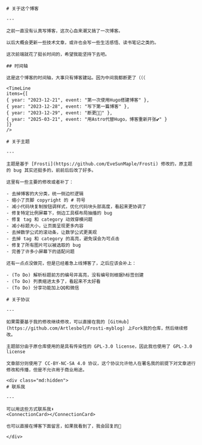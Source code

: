 
<BaseLayout title="About">
  <BaseCard title="About">

    # 关于这个博客

    ---

    之前一直没有认真写博客，这次心血来潮又搞了一次博客。

    以后大概会更新一些技术文章，或许也会写一些生活感悟、读书笔记之类的。

    这次前端就花了挺长时间的，希望我能坚持下去吧。

    ## 时间轴

    这是这个博客的时间轴，大事只有博客建站。因为中间我都断更了（（（

    <TimeLine
    items={[
    { year: "2023-12-21", event: "第一次使用Hugo搭建博客" },
    { year: "2023-12-28", event: "写下第一篇博客" },
    { year: "2023-12-29", event: "断更🥀🥀" },
    { year: "2025-03-21", event: "用Astro代替Hugo，博客重新开张💕" }
    ]}
    />

    # 关于主题

    ---

    主题是基于 [Frosti](https://github.com/EveSunMaple/Frosti) 修改的，原主题的 bug 其实还挺多的，前前后后改了好多。

    这里有一些主要的修改或者补丁：

    - 去掉博客的大分类，统一侧边栏逻辑
    - 缩小了页脚 copyright 的 # 符号
    - 减小代码块复制按钮调样式，优化代码块头部高度，看起来更协调了
    - 修复特定比例屏幕下，侧边工具框布局抽搐的 bug
    - 修复 tag 和 category 动效穿模问题
    - 减小标题大小，让页面呈现更多内容
    - 去掉数学公式的滚动条，让数学公式更美观
    - 去掉 tag 和 category 的高亮，避免误会为可点击
    - 修复了所有图片可以被选取的 bug
    - 完善了许多小屏幕下的适配问题

    还有一点点没做完，但是已经着急上线博客了，之后应该会补上：

    - (To Do) 解析标题前方的编号并高亮，没有编号则根据h标签创建
    - (To Do) 列表缩进太多了，看起来不太好看
    - (To Do) 分享功能加上QQ和微信

    # 关于协议

    ---

    如果需要基于我的修改继续修改，可以直接在我的 [GitHub](https://github.com/Artlesbol/Frosti-myblog) 上Fork我的仓库，然后继续修改。

    主题部分由于原仓库使用的是具有传染性的 GPL-3.0 license，因此我也使用了 GPL-3.0 license

    文章部分则使用了 CC-BY-NC-SA 4.0 协议，这个协议允许他人在署名我的前提下对文章进行修改和传播，但是不允许用于商业用途。

    <div class="md:hidden">
    # 联系我

    ---

    可以用这些方式联系我⬇️
    <ConnectionCard></ConnectionCard>

    也可以直接在博客下面留言，如果我看到了，我会回复的🥰

    </div>

  </BaseCard>
</BaseLayout>
